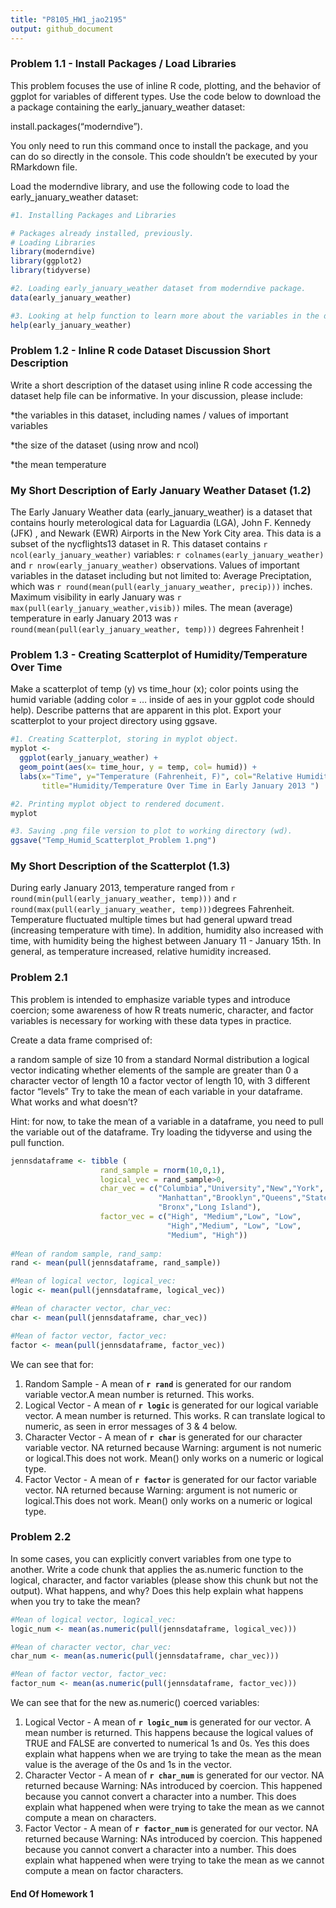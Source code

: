 ```yaml
---
title: "P8105_HW1_jao2195"
output: github_document
---
```


### Problem 1.1 - Install Packages / Load Libraries

This problem focuses the use of inline R code, plotting, and the behavior of ggplot for variables of different types.
Use the code below to download the a package containing the early_january_weather dataset:

install.packages("moderndive").

You only need to run this command once to install the package, and you can do so directly in the console. This code shouldn’t be executed by your RMarkdown file.

Load the moderndive library, and use the following code to load the early_january_weather dataset:

```r
#1. Installing Packages and Libraries 

# Packages already installed, previously. 
# Loading Libraries
library(moderndive)
library(ggplot2)
library(tidyverse)

#2. Loading early_january_weather dataset from moderndive package.
data(early_january_weather)

#3. Looking at help function to learn more about the variables in the dataset. 
help(early_january_weather)

```

### Problem 1.2 - Inline R code Dataset Discussion Short Description

Write a short description of the dataset using inline R code accessing the dataset help file can be informative. In your discussion, please include:

*the variables in this dataset, including names / values of important variables

*the size of the dataset (using nrow and ncol)

*the mean temperature

################################################################################
### My Short Description of Early January Weather Dataset (1.2)

The Early January Weather data (early_january_weather) is a dataset that contains hourly meterological data for Laguardia (LGA), John F. Kennedy (JFK) , and Newark (EWR) Airports in the New York City area. This data is a subset of the nycflights13 dataset in R.  This dataset contains `r ncol(early_january_weather)` variables: `r colnames(early_january_weather)` and `r nrow(early_january_weather)` observations. Values of important variables in the dataset including but not limited to: Average Preciptation, which was `r round(mean(pull(early_january_weather, precip)))` inches. Maximum visibility in early January was `r max(pull(early_january_weather,visib))` miles. The mean (average) temperature in early January 2013 was `r round(mean(pull(early_january_weather, temp)))` degrees Fahrenheit !

################################################################################
### Problem 1.3 - Creating Scatterplot of Humidity/Temperature Over Time 

Make a scatterplot of temp (y) vs time_hour (x); color points using the humid variable (adding color = ... inside of aes in your ggplot code should help). Describe patterns that are apparent in this plot.
Export your scatterplot to your project directory using ggsave.


```r
#1. Creating Scatterplot, storing in myplot object.
myplot <-
  ggplot(early_january_weather) + 
  geom_point(aes(x= time_hour, y = temp, col= humid)) + 
  labs(x="Time", y="Temperature (Fahrenheit, F)", col="Relative Humidity", 
       title="Humidity/Temperature Over Time in Early January 2013 ") 

#2. Printing myplot object to rendered document.
myplot

#3. Saving .png file version to plot to working directory (wd).
ggsave("Temp_Humid_Scatterplot_Problem 1.png") 

```

################################################################################
### My Short Description of the Scatterplot (1.3)

During early January 2013, temperature ranged from `r round(min(pull(early_january_weather, temp)))` and `r round(max(pull(early_january_weather, temp)))`degrees Fahrenheit. 
Temperature fluctuated multiple times but had general upward tread (increasing temperature with time). 
In addition, humidity also increased with time, with humidity being the highest between January 11 - January 15th. 
In general, as temperature increased, relative humidity increased.

################################################################################
################################################################################

### Problem 2.1 

This problem is intended to emphasize variable types and introduce coercion; some awareness of how R treats numeric, character, and factor variables is necessary for working with these data types in practice.

Create a data frame comprised of:

a random sample of size 10 from a standard Normal distribution
a logical vector indicating whether elements of the sample are greater than 0
a character vector of length 10
a factor vector of length 10, with 3 different factor “levels”
Try to take the mean of each variable in your dataframe. What works and what doesn’t?

Hint: for now, to take the mean of a variable in a dataframe, you need to pull the variable out of the dataframe. Try loading the tidyverse and using the pull function.


```r


jennsdataframe <- tibble (
                    rand_sample = rnorm(10,0,1), 
                    logical_vec = rand_sample>0,
                    char_vec = c("Columbia","University","New","York",
                                 "Manhattan","Brooklyn","Queens","Staten Island",
                                 "Bronx","Long Island"), 
                    factor_vec = c("High", "Medium","Low", "Low", 
                                   "High","Medium", "Low", "Low", 
                                   "Medium", "High"))
  
#Mean of random sample, rand_samp:                  
rand <- mean(pull(jennsdataframe, rand_sample))

#Mean of logical vector, logical_vec:  
logic <- mean(pull(jennsdataframe, logical_vec))

#Mean of character vector, char_vec:  
char <- mean(pull(jennsdataframe, char_vec))

#Mean of factor vector, factor_vec:  
factor <- mean(pull(jennsdataframe, factor_vec))

```
We can see that for:

1) Random Sample - A mean of  **`r rand`** is generated for our random variable vector.A mean number is returned. This works.
2) Logical Vector - A mean of  **`r logic`** is generated for our logical variable vector. A mean number is returned. This works. R can translate logical to numeric, as seen in error messages of 3 & 4 below.
3) Character Vector - A mean of  **`r char`** is generated for our character variable vector. NA returned because Warning: argument is not numeric or logical.This does not work. Mean() only works on a numeric or logical type.
4) Factor Vector  - A mean of  **`r factor`** is generated for our factor variable vector. NA returned because Warning: argument is not numeric or logical.This does not work. Mean() only works on a numeric or logical type.


#################################
### Problem 2.2 
In some cases, you can explicitly convert variables from one type to another. Write a code chunk that applies the as.numeric function to the logical, character, and factor variables (please show this chunk but not the output). What happens, and why? Does this help explain what happens when you try to take the mean?

```r

#Mean of logical vector, logical_vec:  
logic_num <- mean(as.numeric(pull(jennsdataframe, logical_vec)))

#Mean of character vector, char_vec:  
char_num <- mean(as.numeric(pull(jennsdataframe, char_vec)))

#Mean of factor vector, factor_vec:  
factor_num <- mean(as.numeric(pull(jennsdataframe, factor_vec)))
```

We can see that for the new as.numeric() coerced variables:

1) Logical Vector - A mean of  **`r logic_num`** is generated for our vector. A mean number is returned. This happens because the logical values of TRUE and FALSE are converted to numerical 1s and 0s.  Yes this does explain what happens when we are trying to take the mean as the mean value is the average of the 0s and 1s in the vector. 
2) Character Vector - A mean of  **`r char_num`** is generated for our vector. NA returned because Warning: NAs introduced by coercion. This happened because you cannot convert a character into a number. This does explain what happened when were trying to take the mean as we cannot compute a mean on characters. 
3) Factor Vector  - A mean of  **`r factor_num`** is generated for our vector. NA returned because Warning: NAs introduced by coercion. This happened because you cannot convert a character into a number. This does explain what happened when were trying to take the mean as we cannot compute a mean on factor characters. 

###############################
####   End Of Homework 1   ####
###############################